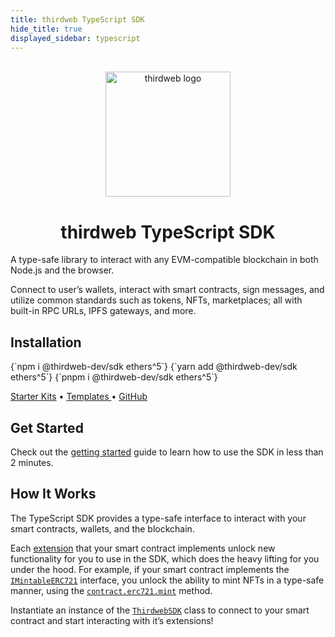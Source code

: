 ```yaml
---
title: thirdweb TypeScript SDK
hide_title: true
displayed_sidebar: typescript
---
```



<p align="center">
  <br />
  <a href="https://thirdweb.com">
    <img src="/assets/icons/thirdweb.svg" width="200" alt="thirdweb logo" />
  </a>
  <br />
</p>
<h1 align="center">thirdweb TypeScript SDK</h1>

A type-safe library to interact with any EVM-compatible blockchain in both Node.js and the browser.

Connect to user&rsquo;s wallets, interact with smart contracts, sign
messages, and utilize common standards such as tokens, NFTs, marketplaces; all with built-in RPC URLs, IPFS gateways, and more.

## Installation

<Tabs>
  <TabItem value="npm" label="npm" default>
    <CodeBlock
      language={"bash"}
    >{`npm i @thirdweb-dev/sdk ethers^5`}</CodeBlock>
  </TabItem>
  <TabItem value="yarn" label="yarn">
    <CodeBlock
      language={"bash"}
    >{`yarn add @thirdweb-dev/sdk ethers^5`}</CodeBlock>
  </TabItem>
  <TabItem value="pnpm" label="pnpm">
    <CodeBlock
      language={"bash"}
    >{`pnpm i @thirdweb-dev/sdk ethers^5`}</CodeBlock>
  </TabItem>
</Tabs>

<a href="https://github.com/thirdweb-example#starter-kits">Starter Kits</a> • <a href="/templates">
  Templates
</a> • <a href="https://github.com/thirdweb-dev/js"> GitHub</a>

## Get Started

Check out the [getting started](/typescript/getting-started) guide to learn how to use the SDK in less than 2 minutes.

<div className="row" style={{ marginBottom: 24, padding: 8 }}>
  <div className="col col--12" style={{ padding: 8, paddingTop: 0 }}>
    <QuickstartCard
      name="Get started with the TypeScript SDK"
      link="/typescript/getting-started"
      image="/assets/icons/education.png"
    />
  </div>
</div>

## How It Works

The TypeScript SDK provides a type-safe interface to interact with your smart contracts, wallets, and the blockchain.

Each [extension](/solidity/extensions) that your smart contract implements unlock new functionality for you to use in the SDK, which
does the heavy lifting for you under the hood.
For example, if your smart contract implements the [`IMintableERC721`](/solidity/extensions/erc721mintable) interface,
you unlock the ability to mint NFTs in a type-safe manner, using the [`contract.erc721.mint`](/typescript/sdk.erc721mintable) method.

Instantiate an instance of the [`ThirdwebSDK`](/typescript/sdk.thirdwebsdk) class to connect to your smart contract and start
interacting with it&rsquo;s extensions!
